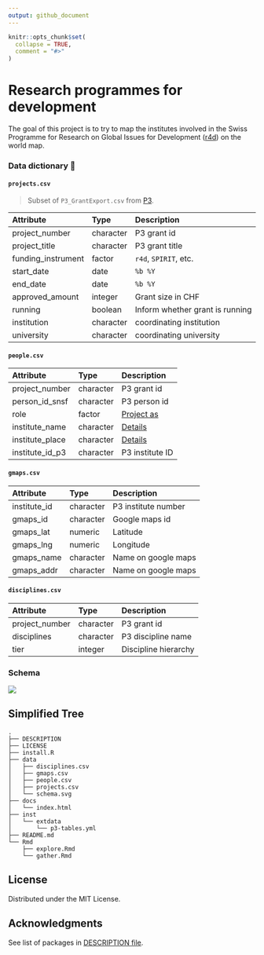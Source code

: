 ```yaml
---
output: github_document
---
```


<!-- README.md is generated from README.Rmd. Please edit that file -->

```r
knitr::opts_chunk$set(
  collapse = TRUE,
  comment = "#>"
)
```

# Research programmes for development

<!-- badges: start -->
<!-- badges: end -->

The goal of this project is to try to map the institutes involved in the Swiss Programme for Research on Global Issues for Development ([r4d](http://www.r4d.ch/)) on the world map.

### Data dictionary 🚧

#### `projects.csv`

> Subset of `P3_GrantExport.csv` from [P3](http://p3.snf.ch/Pages/DataAndDocumentation.aspx).


|Attribute           |Type      |Description                       |
|:------------------|:---------|:---------------------------------|
|project_number     |character |P3 grant id                       |
|project_title      |character |P3 grant title                    |
|funding_instrument |factor    |`r4d`, `SPIRIT`, etc.             |
|start_date         |date      |`%b %Y`                           |
|end_date           |date      |`%b %Y`                           |
|approved_amount    |integer   |Grant size in CHF                 |
|running            |boolean   |Inform whether grant is running   |
|institution        |character |coordinating institution          |
|university         |character |coordinating university           |

#### `people.csv`

|Attribute         |Type      |Description            |
|:----------------|:---------|:----------------------|
|project_number   |character |P3 grant id            |
|person_id_snsf   |character |P3 person id           |
|role             |factor    |[Project as](role)     |
|institute_name   |character |[Details](instname)    |
|institute_place  |character |[Details](instpalce)   |
|institute_id_p3  |character |P3 institute ID        |

#### `gmaps.csv`

|Attribute          |Type      |Description              |
|:-----------------|:---------|:------------------------|
|institute_id      |character |P3 institute number      |
|gmaps_id          |character |Google maps id           |
|gmaps_lat         |numeric   |Latitude                 |
|gmaps_lng         |numeric   |Longitude                |
|gmaps_name        |character |Name on google maps      |
|gmaps_addr        |character |Name on google maps      |

#### `disciplines.csv`

|Attribute          |Type      |Description              |
|:-----------------|:---------|:------------------------|
|project_number    |character |P3 grant id              |
|disciplines       |character |P3 discipline name       |
|tier              |integer   |Discipline hierarchy     |

[role]: http://p3.snf.ch/Pages/DataAndDocumentation.aspx#Projects%20as%20responsible%20Applicant "Example"
[instname]: http://p3.snf.ch/Pages/DataAndDocumentation.aspx#Institute%20Name "Institute name"
[instplace]: http://p3.snf.ch/Pages/DataAndDocumentation.aspx#Institute%20Place "Institute place"

### Schema

![](./data/schema.svg)

## Simplified Tree
 
```
.
├── DESCRIPTION
├── LICENSE
├── install.R
├── data
│   ├── disciplines.csv
│   ├── gmaps.csv
│   ├── people.csv
│   ├── projects.csv
│   └── schema.svg
├── docs
│   └── index.html
├── inst
│   └── extdata
│       └── p3-tables.yml
├── README.md
└── Rmd
    ├── explore.Rmd
    └── gather.Rmd

```

## License

Distributed under the MIT License.

## Acknowledgments

See list of packages in [DESCRIPTION file](./DESCRIPTION).
